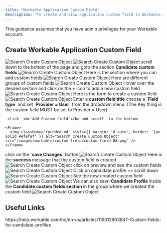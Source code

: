 ```yaml
---
title: "Workable Application Custom Field"
description: "To create and view application custom field in Workable, follow these steps"
---
```



<Warning>
  This guidance assumes that you have admin privileges for your Workable account.
</Warning>

## Create Workable Application Custom Field

<Steps>
  <Step title="Click on profile icon">
    <Frame>
      <img className='rounded-md' style={{ margin: '0 auto', border: '1px solid #efefef' }} alt="Search Create Custom Object" src="/images/workable/custom-field/custom-field-01.png" />
    </Frame>
  </Step>
   <Step title="Click on setting">
    <Frame>
      <img className='rounded-md' style={{ margin: '0 auto', border: '1px solid #efefef' }} alt="Search Create Custom Object" src="/images/workable/custom-field/custom-field-02.png" />
    </Frame>
  </Step>
  <Step title="Click on workflow">
  scroll down to the bottom of the page and goto the section <b>Candidate custom fields </b> 
    <Frame>
      <img className='rounded-md' style={{ margin: '0 auto', border: '1px solid #efefef' }} alt="Search Create Custom Object" src="/images/workable/custom-field/custom-field-03.png" />
    </Frame>
  </Step>
   <Step title="Candidate custom fields section">
   Here is the section where you can add custom fields
    <Frame>
      <img className='rounded-md' style={{ margin: '0 auto', border: '1px solid #efefef' }} alt="Search Create Custom Object" src="/images/workable/custom-field/custom-field-04.png" />
    </Frame>
  </Step>
   <Step title="Fields section">
   Here are different groups of custom fields
    <Frame>
      <img className='rounded-md' style={{ margin: '0 auto', border: '1px solid #efefef' }} alt="Search Create Custom Object" src="/images/workable/custom-field/custom-field-05.png" />
    </Frame>
  </Step>
   <Step title="Candidate custom fields section">
   Hover over the desired section and click on the <b> + </b> icon to add a new custom field
    <Frame>
      <img className='rounded-md' style={{ margin: '0 auto', border: '1px solid #efefef' }} alt="Search Create Custom Object" src="/images/workable/custom-field/custom-field-06.png" />
    </Frame>
  </Step>
   <Step title="Custom field form">
   Here is the form to create a custom field
    <Frame>
      <img className='rounded-md' style={{ margin: '0 auto', border: '1px solid #efefef' }} alt="Search Create Custom Object" src="/images/workable/custom-field/custom-field-07.png" />
    </Frame>
  </Step>
   <Step title="Custom field form">
    Enter a  <b>custom field title</b> choose  a <b>`Field type` </b> and set <b>`Provider = User`</b> from the dropdown menu.
    (The Key thing is the custom field MUST be set to Provider = User)

     click  <b>`Add Custom field`</b> and scroll  to the bottom

    <Frame>
      <img className='rounded-md' style={{ margin: '0 auto', border: '1px solid #efefef' }} alt="Search Create Custom Object" src="/images/workable/custom-field/custom-field-08.png" />
    </Frame>
  </Step>
   <Step title="Application Form section">
   click on the <b> `save Changes`</b> button
    <Frame>
      <img className='rounded-md' style={{ margin: '0 auto', border: '1px solid #efefef' }} alt="Search Create Custom Object" src="/images/workable/custom-field/custom-field-09.png" />
    </Frame>
  </Step>
   <Step title="Created custom field">
   Here is the <b> success </b> message that the custom field is created
    <Frame>
      <img className='rounded-md' style={{ margin: '0 auto', border: '1px solid #efefef' }} alt="Search Create Custom Object" src="/images/workable/custom-field/custom-field-10.png" />
    </Frame>
  </Step>
   <Step title="Application form preview">
   click on preview and see the custom fields 
    <Frame>
      <img className='rounded-md' style={{ margin: '0 auto', border: '1px solid #efefef' }} alt="Search Create Custom Object" src="/images/workable/custom-field/custom-field-11.png" />
    </Frame>
  </Step>
   <Step title="Preview candidate custom fields">
   Click on candidate profile  >> scroll down
    <Frame>
      <img className='rounded-md' style={{ margin: '0 auto', border: '1px solid #efefef' }} alt="Search Create Custom Object" src="/images/workable/custom-field/custom-field-12.png" />
    </Frame>
    See the new created custom field 
    <Frame>
      <img className='rounded-md' style={{ margin: '0 auto', border: '1px solid #efefef' }} alt="Search Create Custom Object" src="/images/workable/custom-field/custom-field-13.png" />
    </Frame>
  </Step>
   <Step title="Preview candidate custom fields">
   We can also seen <b>Candidate Profile </b>  inside the <b>Candidate custom fields section </b> in the group where we created the custom field
    <Frame>
      <img className='rounded-md' style={{ margin: '0 auto', border: '1px solid #efefef' }} alt="Search Create Custom Object" src="/images/workable/custom-field/custom-field-14.png" />
    </Frame>
  </Step>
 </Steps> 

<IntegrationFooter />

## Useful Links
<Card title="API Reference" icon="link" href="https://help.workable.com/hc/en-us/articles/115012903847-Custom-fields-for-candidate-profiles">
    https://help.workable.com/hc/en-us/articles/115012903847-Custom-fields-for-candidate-profiles
</Card>